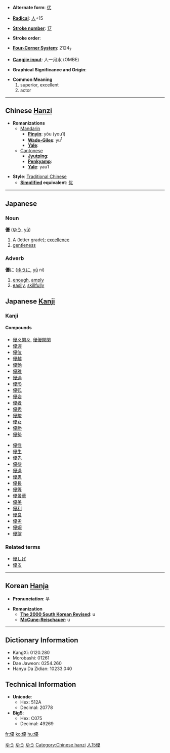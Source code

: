 * '''Alternate form''': [[优]]

* '''[[Wiktionary:Chinese radical index| Radical]]''': [[Wiktionary:Chinese radical index 人|人]]+15

* '''[[Wiktionary:Chinese total strokes index|Stroke number]]''': [[Wiktionary:Chinese total strokes index 17|17]]

* '''Stroke order''': 

* '''[[Wiktionary:Chinese four corner index|Four-Corner System]]''': 2124<sub>7</sub>

* '''[[Wiktionary:Chinese Cangjie index|Cangjie input]]''': 人一月水 (OMBE)

* '''Graphical Significance and Origin''': 

* '''Common Meaning'''
*#superior, excellent
*# actor


----

== Chinese [[Hanzi]] ==

* '''Romanizations'''
** [[Mandarin]]
*** '''[[Pinyin]]''': yōu (you1)
*** '''[[Wade-Giles]]''': yu<sup>1</sup>
*** '''[[Yale]]''': 
**[[Cantonese]]
***'''[[Jyutping]]''':
***'''[[Penkyamp]]''': 
***'''[[Yale]]''': yau1

* '''Style''': [[Traditional Chinese]] 
** '''[[Simplified Chinese|Simplified]] equivalent''': [[优]]


----

== Japanese ==
[[Category:Japanese language|ゆう]]
===Noun===
[[Category:Japanese nouns|ゆう]]
'''優''' ([[ゆう]], [[yū]])
# A (letter grade); [[excellence]]
# [[gentleness]]

===Adverb===
[[Category:Japanese adverbs|ゆう]]
'''優'''に ([[ゆう]]に, [[yū]] ni)
# [[enough]], [[amply]]
# [[easily]], [[skillfully]]

== Japanese [[Kanji]] ==
===Kanji===
{{kanji|[[ゆう]] ([[yū]]), [[う]] ([[u]])|[[やさしい]] ([[優しい]], [[yasashii]]), [[すぐれる]] ([[優れる]], [[sugureru]]), [[わざおぎ]] ([[wazaogi]])}}
====Compounds====
{{top}}
*[[優々閑々]], [[優優閑閑]]
*[[優渥]]
*[[優位]]
*[[優越]]
*[[優艶]]
*[[優雅]]
*[[優遇]]
*[[優形]]
*[[優弧]]
*[[優姿]]
*[[優者]]
*[[優秀]]
*[[優駿]]
*[[優女]]
*[[優勝]]
*[[優勢]]
{{mid}}
*[[優性]]
*[[優生]]
*[[優先]]
*[[優待]]
*[[優退]]
*[[優男]]
*[[優長]]
*[[優等]]
*[[優曇華]]
*[[優美]]
*[[優利]]
*[[優良]]
*[[優劣]]
*[[優婉]]
*[[優諚]]
{{bottom}}


===Related terms===
*[[優しげ]]
*[[優る]]

----

== Korean [[Hanja]] ==

* '''Pronunciation''': 우

* '''Romanization'''
** '''[[The 2000 South Korean Revised Romanization|The 2000 South Korean Revised]]''': u
** '''[[McCune-Reischauer]]''': u

----

== Dictionary Information ==

* KangXi: 0120.280
* Morobashi: 01261
* Dae Jaweon: 0254.260
* Hanyu Da Zidian: 10233.040

== Technical Information ==

* '''Unicode''':
** Hex: 512A
** Decimal: 20778
* '''Big5''':
** Hex: C075
** Decimal: 49269

[[Category:Chinese hanzi]]
[[Category:Japanese kanji|人15優]]

[[fr:優]]
[[ko:優]]
[[hu:優]]
